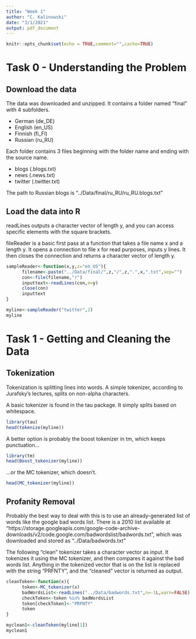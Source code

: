 ```yaml
---
title: "Week 1"
author: "C. Kalinowski"
date: "3/1/2021"
output: pdf_document
---
```


```r
knitr::opts_chunk$set(echo = TRUE,comment="",cache=TRUE)
```

# Task 0 - Understanding the Problem

## Download the data

The data was downloaded and unzipped. It contains a folder named "final" with 4 subfolders.

- German (de_DE)
- English (en_US)
- Finnish (fi_FI)
- Russian (ru_RU)

Each folder contains 3 files beginning with the folder name and ending with the source name.

- blogs (.blogs.txt)
- news (.news.txt)
- twitter (.twitter.txt)

The path to Russian blogs is "../Data/final/ru_RU/ru_RU.blogs.txt"

## Load the data into R

readLines outputs a character vector of length y, and you can access specific elements with the square brackets.

fileReader is a basic first pass at a function that takes a file name x and a length y. It opens a connection to file x for read purposes, inputs y lines. It then closes the connection and returns a character vector of length y. 

```R

sampleReader<-function(x,y,z="en_US"){
      filename<-paste("../Data/final/",z,"/",z,".",x,".txt",sep="")
      con<-file(filename,"r")
      inputtext<-readLines(con,n=y)
      close(con)
      inputtext
}

myline<-sampleReader("twitter",2)
myline

```

\pagebreak

# Task 1 - Getting and Cleaning the Data

## Tokenization

Tokenization is splitting lines into words. A simple tokenizer, according to Jurafsky's lectures, splits on non-alpha characters.

A basic tokenizer is found in the tau package. It simply splits based on whitespace.

```R

library(tau)
head(tokenize(myline))

```

A better option is probably the boost tokenizer in tm, which keeps punctuation...

```R

library(tm)
head(Boost_tokenizer(myline))

```


...or the MC tokenizer, which doesn't.

```R

head(MC_tokenizer(myline))

```

## Profanity Removal

Probably the best way to deal with this is to use an already-generated list of words like the google bad words list. There is a 2010 list available at "https://storage.googleapis.com/google-code-archive-downloads/v2/code.google.com/badwordslist/badwords.txt", which was downloaded and stored as "../Data/badwords.txt"

The following "clean" tokenizer takes a character vector as input. It tokenizes it using the MC tokenizer, and then compares it against the bad words list. Anything in the tokenized vector that is on the list is replaced with the string "PRFNTY", and the "cleaned" vector is returned as output.

```R

cleanToken<-function(x){
      token<-MC_tokenizer(x)
      badWordsList<-readLines("../Data/badwords.txt",n=-1L,warn=FALSE)
      checkToken<-token %in% badWordsList
      token[checkToken]<-"PRFNTY"
      token
}

myclean1<-cleanToken(myline[1])
myclean1

```